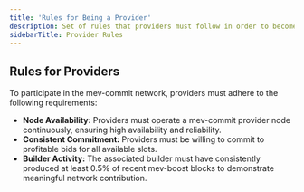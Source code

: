 ```yaml
---
title: 'Rules for Being a Provider'
description: Set of rules that providers must follow in order to become and remain a provider on mev-commit
sidebarTitle: Provider Rules
---
```


## Rules for Providers

To participate in the mev-commit network, providers must adhere to the following requirements:

- **Node Availability:** Providers must operate a mev-commit provider node continuously, ensuring high availability and reliability.
- **Consistent Commitment:** Providers must be willing to commit to profitable bids for all available slots.
- **Builder Activity:** The associated builder must have consistently produced at least 0.5% of recent mev-boost blocks to demonstrate meaningful network contribution.

